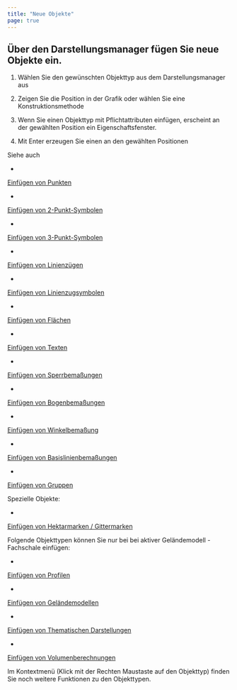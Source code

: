 ```yaml
---
title: "Neue Objekte"
page: true
---
```

## &#220;ber den Darstellungsmanager f&#252;gen Sie neue Objekte ein.


1.  W&#228;hlen Sie den gew&#252;nschten Objekttyp aus dem Darstellungsmanager aus

2.  Zeigen Sie die Position in der Grafik oder w&#228;hlen Sie eine Konstruktionsmethode

3. Wenn Sie einen Objekttyp mit Pflichtattributen einf&#252;gen, erscheint an der gew&#228;hlten Position ein Eigenschaftsfenster. 

4. Mit <Border>Enter</Border>  erzeugen Sie einen an den gew&#228;hlten Positionen




Siehe auch

-  
[Einf&#252;gen von Punkten](../../darstellungsmanager/neueobjekte/punkt)

-  
[Einf&#252;gen von 2-Punkt-Symbolen](../../darstellungsmanager/neueobjekte/2-punkt_symbole)

-  
[Einf&#252;gen von 3-Punkt-Symbolen](../../darstellungsmanager/neueobjekte/3-punkt-symbole)

-  
[Einf&#252;gen von Linienz&#252;gen](../../darstellungsmanager/neueobjekte/linienzug)

-  
[Einf&#252;gen von Linienzugsymbolen](../../darstellungsmanager/neueobjekte/linienzugsymbole)

-  
[Einf&#252;gen von Fl&#228;chen](../../darstellungsmanager/neueobjekte/flaeche)

-  
[Einf&#252;gen von Texten](../../darstellungsmanager/neueobjekte/texte)

-  
[Einf&#252;gen von Sperrbema&#223;ungen](../../darstellungsmanager/neueobjekte/sperrbemassung)

-  
[Einf&#252;gen von Bogenbema&#223;ungen](../../darstellungsmanager/neueobjekte/bogenbemassung)

-  
[Einf&#252;gen von Winkelbema&#223;ung](../../darstellungsmanager/neueobjekte/winkelbemassung)

-  
[Einf&#252;gen von Basislinienbema&#223;ungen](../../darstellungsmanager/neueobjekte/basislinienbemassungen)

-  
[Einf&#252;gen von Gruppen](../../darstellungsmanager/neueobjekte/gruppe)




Spezielle Objekte:

-  
[Einf&#252;gen von Hektarmarken / Gittermarken](../../darstellungsmanager/neueobjekte/hektarmarken)




Folgende Objekttypen k&#246;nnen Sie nur bei bei aktiver  <Italic> Gel&#228;ndemodell </Italic> -Fachschale einf&#252;gen:

-  
[Einf&#252;gen von Profilen](../../darstellungsmanager/neueobjekte/profil)

-  
[Einf&#252;gen von Gel&#228;ndemodellen](../../darstellungsmanager/neueobjekte/gelaendemodell)

-  
[Einf&#252;gen von Thematischen Darstellungen](../../darstellungsmanager/neueobjekte/thematischedarstellung)

-  
[Einf&#252;gen von Volumenberechnungen](../../darstellungsmanager/neueobjekte/volumenberechnung)




Im Kontextmen&#252; (Klick mit der  <Border>Rechten Maustaste</Border>  auf den Objekttyp) finden Sie noch weitere Funktionen zu den Objekttypen.